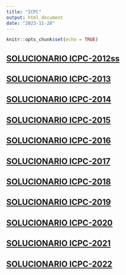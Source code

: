 ```yaml
---
title: "ICPC"
output: html_document
date: "2023-11-28"
---
```


```r
knitr::opts_chunk$set(echo = TRUE)
```

## [SOLUCIONARIO ICPC-2012ss](./ICPC_2012.html) 
## [SOLUCIONARIO ICPC-2013](./ICPC_2013.html) 
## [SOLUCIONARIO ICPC-2014](./ICPC_2014.html) 
## [SOLUCIONARIO ICPC-2015](./ICPC_2015.html) 
## [SOLUCIONARIO ICPC-2016](./ICPC_2016.html) 
## [SOLUCIONARIO ICPC-2017](./ICPC_2017.html) 
## [SOLUCIONARIO ICPC-2018](./ICPC_2018.html) 
## [SOLUCIONARIO ICPC-2019](./ICPC_2019.html)
## [SOLUCIONARIO ICPC-2020](./ICPC_2020.html) 
## [SOLUCIONARIO ICPC-2021](./ICPC_2021.html) 
## [SOLUCIONARIO ICPC-2022](./ICPC_2022.html) 

